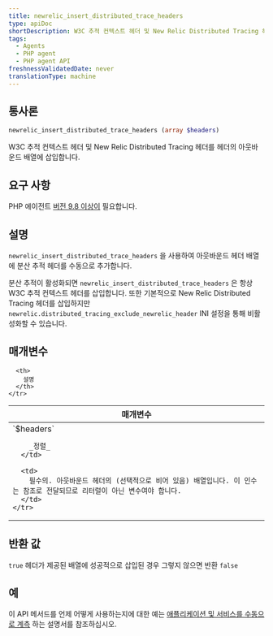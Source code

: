 ```yaml
---
title: newrelic_insert_distributed_trace_headers
type: apiDoc
shortDescription: W3C 추적 컨텍스트 헤더 및 New Relic Distributed Tracing 헤더를 헤더의 아웃바운드 배열에 삽입합니다.
tags:
  - Agents
  - PHP agent
  - PHP agent API
freshnessValidatedDate: never
translationType: machine
---
```


## 통사론

```php
newrelic_insert_distributed_trace_headers (array $headers)
```

W3C 추적 컨텍스트 헤더 및 New Relic Distributed Tracing 헤더를 헤더의 아웃바운드 배열에 삽입합니다.

## 요구 사항

PHP 에이전트 [버전 9.8 이상이](/docs/release-notes/agent-release-notes/php-release-notes) 필요합니다.

## 설명

`newrelic_insert_distributed_trace_headers` 을 사용하여 아웃바운드 헤더 배열에 분산 추적 헤더를 수동으로 추가합니다.

분산 추적이 활성화되면 `newrelic_insert_distributed_trace_headers` 은 항상 W3C 추적 컨텍스트 헤더를 삽입합니다. 또한 기본적으로 New Relic Distributed Tracing 헤더를 삽입하지만 `newrelic.distributed_tracing_exclude_newrelic_header` INI 설정을 통해 비활성화할 수 있습니다.

## 매개변수

<table>
  <thead>
    <tr>
      <th width="25%">
        매개변수
      </th>

      <th>
        설명
      </th>
    </tr>
  </thead>

  <tbody>
    <tr>
      <td>
        `$headers`

        _정렬_
      </td>

      <td>
        필수의. 아웃바운드 헤더의 (선택적으로 비어 있음) 배열입니다. 이 인수는 참조로 전달되므로 리터럴이 아닌 변수여야 합니다.
      </td>
    </tr>
  </tbody>
</table>

## 반환 값

`true` 헤더가 제공된 배열에 성공적으로 삽입된 경우 그렇지 않으면 반환 `false`

## 예

이 API 메서드를 언제 어떻게 사용하는지에 대한 예는 [애플리케이션 및 서비스를 수동으로 계측](/docs/agents/php-agent/features/distributed-tracing-php#manual) 하는 설명서를 참조하십시오.
